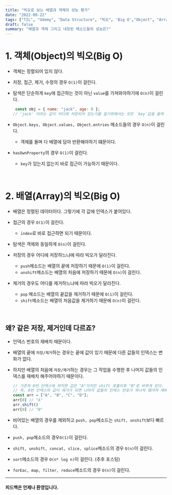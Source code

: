 ```yaml
---
title: "빅오로 보는 배열과 객체의 성능 평가"
date: "2022-09-22"
tags: ["TIL", "Udemy", "Data Structure", "빅오", 'Big O',"Object", "Array"]
draft: false
summary: "배열과 객체 그리고 내장된 메소드들의 성능은?"
---
```


# 1. 객체(Object)의 빅오(Big O)

- 객체는 정렬되어 있지 않다.
- 저장, 접근, 제거, 수정의 경우 `O(1)`이 걸린다.
- 탐색은 단순하게 `key`에 접근하는 것이 아닌 `value`를 가져와야하기에 `O(n)`이 걸린다.

    ```js
     const obj = { name: "jack", age: 0 };
    // 'jack' 이라는 값이 어디에 저장되어 있는가를 알기위해서는 모든 `key`값을 돌며 `value`를 체크해야한다.
    ```

- `Object.keys, Object.values, Object.entries` 메소드들의 경우 `O(n)`이 걸린다.
    - 객체를 돌며 다 배열에 담아 반환해야하기 떄문이다.
- `hasOwnProperty`의 경우 `O(1)`이 걸린다.
    - `key`가 있는지 없는지 바로 접근이 가능하기 때문이다.

&nbsp;

# 2. 배열(Array)의 빅오(Big O)

- 배열은 정렬된 데이터이다. 그렇기에 각 값에 인덱스가 붙어있다.

- 접근의 경우 `O(1)`이 걸린다.
    - `index`로 바로 접근하면 되기 때문이다.

- 탐색은 객체와 동일하게 `O(n)`이 걸린다.

- 저장의 경우 어디에 저장하느냐에 따라 빅오가 달라진다.
    - `push`메소드는 배열의 끝에 저장하기 때문에 `O(1)`이 걸린다.
    - `unshift`메소드는 배열의 처음에 저장하기 때문에 `O(n)`이 걸린다.

- 제거의 경우도 어디를 제거하느냐에 따라 빅오가 달라진다.
  - `pop` 메소드는 배열의 끝값을 제거하기 때문에 `O(1)`이 걸린다.
  - `shift`메소드는 배열의 처음값을 제거하기 때문에 `O(n)`이 걸린다.

&nbsp;

## 왜? 같은 저장, 제거인데 다르죠?

- 인덱스 번호의 재배치 때문이다.
- 배열의 끝에 `저장/제거`하는 경우는 끝에 값이 있기 때문에 다른 값들의 인덱스는 변화가 없다.
- 하지만 배열의 처음에 `저장/제거`하는 경우는 그 작업을 수행한 후 나머지 값들의 인덱스를 재배치 해주어야하기 때문이다.

    ```js
    // 기존의 0번 인덱스에 위치한 값은 "A"이지만 shift 호출이후 "B"로 바뀌게 된다.
    // 즉, 0번 인덱스의 값이 제거가 되면 나머지 값들의 인덱스 번호가 하나씩 떙겨져 재배치 된다.
    const arr = ["A", "B", "C", "D"];
    arr[0] // "A"
    arr.shift()
    arr[0] // "B"
    ```

- 비어있는 배열의 경우를 제외하고 `push, pop`메소드는 `shift, unshift`보다 빠르다.
- `push, pop`메소드의 경우`O(1)`이 걸린다.
- `shift, unshift, concat, slice, splice`메소드의 경우 `O(n)`이 걸린다.
- `sort`메소드의 경우 `O(n* log n)`이 걸린다. (추후 포스팅)
- `forEac, map, filter, reduce`메소드의 경우 `O(n)`이 걸린다.


---


#### 피드백은 언제나 환영입니다.